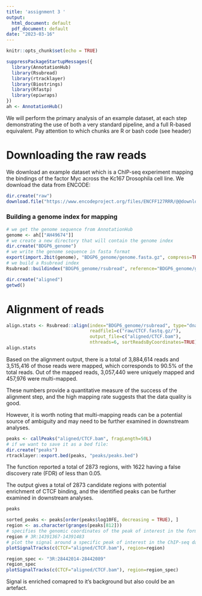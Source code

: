 ```yaml
---
title: 'assignment 3 '
output:
  html_document: default
  pdf_document: default
date: "2023-03-16"
---
```


```r
knitr::opts_chunk$set(echo = TRUE)
```

```r
suppressPackageStartupMessages({
  library(AnnotationHub)
  library(Rsubread)
  library(rtracklayer)
  library(Biostrings)
  library(Rfastp)
  library(epiwraps)
})
ah <- AnnotationHub()
```



We will perform the primary analysis of an example dataset, at each step demonstrating the use of both a very standard pipeline, and a full R-based equivalent. Pay attention to which chunks are R or bash code (see header)

# Downloading the raw reads

We download an example dataset which is a ChIP-seq experiment mapping the bindings
of the factor Myc across the Kc167 Drosophila cell line.
We download the data from ENCODE:

```r
dir.create("raw")
download.file("https://www.encodeproject.org/files/ENCFF127RRR/@@download/ENCFF127RRR.fastq.gz", dest="raw/CTCF.fastq.gz")
```
### Building a genome index for mapping
```r
# we get the genome sequence from AnnotationHub
genome <- ah[["AH49674"]]
# we create a new directory that will contain the genome index
dir.create("BDGP6_genome")
# we write the genome sequence in fasta format
export(import.2bit(genome), "BDGP6_genome/genome.fasta.gz", compress=TRUE)
# we build a Rsubread index
Rsubread::buildindex("BDGP6_genome/rsubread", reference="BDGP6_genome/genome.fasta.gz")
```
```r
dir.create("aligned")
getwd()
```

# Alignment of reads
```r
align.stats <- Rsubread::align(index="BDGP6_genome/rsubread", type="dna",
                               readfile1=c("raw/CTCF.fastq.gz/"),
                               output_file=c("aligned/CTCF.bam"),
                               nthreads=6, sortReadsByCoordinates=TRUE)
align.stats
```


Based on the alignment output, there is a total of 3,884,614 reads and 3,515,416 of those reads were mapped, which corresponds to 90.5% of the total reads. Out of the mapped reads, 3,057,440 were uniquely mapped and 457,976 were multi-mapped.

These numbers provide a quantitative measure of the success of the alignment step, and the high mapping rate suggests that the data quality is good.

However, it is worth noting that multi-mapping reads can be a potential source of ambiguity and may need to be further examined in downstream analyses.

```r
peaks <- callPeaks("aligned/CTCF.bam", fragLength=50L)
# if we want to save it as a bed file:
dir.create("peaks")
rtracklayer::export.bed(peaks, "peaks/peaks.bed")
```
The function reported a total of 2873 regions, with 1622 having a false discovery rate (FDR) of less than 0.05.

The output gives a total of 2873 candidate regions with potential enrichment of CTCF binding, and the identified peaks can be further examined in downstream analyses.

```r
peaks
```


```r
sorted_peaks <- peaks[order(peaks$log10FE, decreasing = TRUE), ]
region <- as.character(granges(peaks[812]))
# specifies the genomic coordinates of the peak of interest in the format chromosome:start-end
region # 3R:14391367-14391483
# plot the signal around a specific peak of interest in the ChIP-seq data and visualize the read coverage across the region.
plotSignalTracks(c(CTCF="aligned/CTCF.bam"), region=region)
```


```r

region_spec <- "3R:28442014-28442089"
region_spec
plotSignalTracks(c(CTCF="aligned/CTCF.bam"), region=region_spec)
```
Signal is enriched comapred to it's background but also could be an artefact. 
